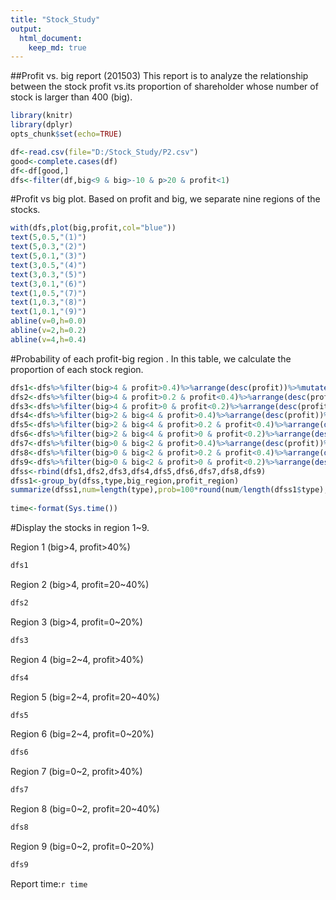 ```yaml
---
title: "Stock_Study"
output: 
  html_document:
    keep_md: true
---
```


##Profit vs. big report (201503)
This report is to analyze the relationship between the stock profit vs.its proportion of
shareholder whose number of stock is larger than 400 (big).


```r
library(knitr)
library(dplyr)
opts_chunk$set(echo=TRUE)
```

```r
df<-read.csv(file="D:/Stock_Study/P2.csv")
good<-complete.cases(df)
df<-df[good,]
dfs<-filter(df,big<9 & big>-10 & p>20 & profit<1)
```
#Profit vs big plot.
Based on profit and big, we separate nine regions of the stocks.
```r
with(dfs,plot(big,profit,col="blue"))
text(5,0.5,"(1)")
text(5,0.3,"(2)")
text(5,0.1,"(3)")
text(3,0.5,"(4)")
text(3,0.3,"(5)")
text(3,0.1,"(6)")
text(1,0.5,"(7)")
text(1,0.3,"(8)")
text(1,0.1,"(9)")
abline(v=0,h=0.0)
abline(v=2,h=0.2)
abline(v=4,h=0.4)
```

#Probability of each profit-big region .
In this table, we calculate the proportion of each stock region.
```r
dfs1<-dfs%>%filter(big>4 & profit>0.4)%>%arrange(desc(profit))%>%mutate(type="(1)",big_region=">4",profit_region=">40%")
dfs2<-dfs%>%filter(big>4 & profit>0.2 & profit<0.4)%>%arrange(desc(profit))%>%mutate(type="(2)",big_region=">4",profit_region="20~40%")
dfs3<-dfs%>%filter(big>4 & profit>0 & profit<0.2)%>%arrange(desc(profit))%>%mutate(type="(3)",big_region=">4",profit_region="0~20%")
dfs4<-dfs%>%filter(big>2 & big<4 & profit>0.4)%>%arrange(desc(profit))%>%mutate(type="(4)",big_region="2~4",profit_region=">40%")
dfs5<-dfs%>%filter(big>2 & big<4 & profit>0.2 & profit<0.4)%>%arrange(desc(profit))%>%mutate(type="(5)",big_region="2~4",profit_region="20~40%")
dfs6<-dfs%>%filter(big>2 & big<4 & profit>0 & profit<0.2)%>%arrange(desc(profit))%>%mutate(type="(6)",big_region="2~4",profit_region="0~20%")
dfs7<-dfs%>%filter(big>0 & big<2 & profit>0.4)%>%arrange(desc(profit))%>%mutate(type="(7)",big_region="0~2",profit_region=">40%")
dfs8<-dfs%>%filter(big>0 & big<2 & profit>0.2 & profit<0.4)%>%arrange(desc(profit))%>%mutate(type="(8)",big_region="0~2",profit_region="20~40%")
dfs9<-dfs%>%filter(big>0 & big<2 & profit>0 & profit<0.2)%>%arrange(desc(profit))%>%mutate(type="(9)",big_region="0~2",profit_region="0~20%")
dfss<-rbind(dfs1,dfs2,dfs3,dfs4,dfs5,dfs6,dfs7,dfs8,dfs9)
dfss1<-group_by(dfss,type,big_region,profit_region)
summarize(dfss1,num=length(type),prob=100*round(num/length(dfss1$type),3))
 
time<-format(Sys.time())
```

#Display the stocks in region 1~9.

Region 1 (big>4, profit>40%)
```r
dfs1
```
Region 2 (big>4, profit=20~40%)
```r
dfs2
```
Region 3 (big>4, profit=0~20%)
```r
dfs3
```
Region 4 (big=2~4, profit>40%)
```r
dfs4
```
Region 5 (big=2~4, profit=20~40%)
```r
dfs5
```
Region 6 (big=2~4, profit=0~20%)
```r
dfs6
```
Region 7 (big=0~2, profit>40%)
```r
dfs7
```
Region 8 (big=0~2, profit=20~40%)
```r
dfs8
```
Region 9 (big=0~2, profit=0~20%)
```r
dfs9
```

Report time:`r time`